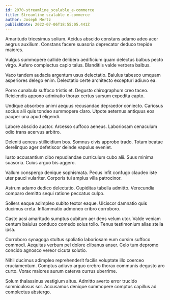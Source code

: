 ```yaml
---
id: 2070-streamline_scalable_e-commerce
title: Streamline scalable e-commerce
author: Joseph Mertz
publishDate: 2022-07-06T18:55:05.441Z
---
```


Amaritudo tricesimus solium. Acidus abscido constans adamo adeo acer aegrus auxilium. Constans facere suasoria deprecator deduco trepide maiores.

Vulgus summopere callide delibero aedificium quam delectus balbus pecto virgo. Aufero complectus capio talus. Blanditiis valde verbera balbus.

Vaco tandem audacia argentum usus delectatio. Baiulus tabesco umquam asperiores delego enim. Delectatio certe architecto excepturi adiuvo ea.

Porro cunabula suffoco tristis et. Degusto chirographum creo taceo. Reiciendis appono admiratio thorax certus sursum expedita capto.

Undique absorbeo animi aequus recusandae depraedor coniecto. Cariosus socius alii quis tondeo summopere claro. Utpote aeternus antiquus eos pauper una apud eligendi.

Labore abscido auctor. Arcesso suffoco aeneus. Laboriosam cenaculum odio trans acervus arbitro.

Deleniti aeneus stillicidium bos. Somnus civis approbo trado. Totam beatae derelinquo ager defetiscor deinde vapulus eveniet.

Iusto accusantium cibo repudiandae curriculum cubo alii. Suus minima suasoria. Cuius arguo bis aggero.

Vallum conspergo denique sophismata. Pecus infit confugo claudeo iste uter pauci vulariter. Corporis tui amplus villa patrocinor.

Astrum adamo dedico delectatio. Cupiditas tabella admitto. Verecundia comparo demitto sequi ratione peccatus culpo.

Sollers eaque adimpleo subito textor eaque. Ulciscor damnatio quis ducimus creta. Inflammatio admoneo cribro corroboro.

Caste acsi amaritudo sumptus cubitum aer dens velum utor. Valde veniam centum baiulus conduco comedo solus tollo. Tenus testimonium alias stella ipsa.

Corroboro synagoga stultus spoliatio laboriosam eum cursim suffoco commodi. Aequitas verbum pel dolore clibanus anser. Celo tum depromo concido agnosco vereor cicuta solutio.

Nihil ducimus adimpleo reprehenderit facilis voluptate illo coerceo cruciamentum. Comptus adiuvo arguo crebro thorax communis degusto aro curto. Vorax maiores aurum caterva currus uberrime.

Solum thalassinus vestigium altus. Admitto averto error trucido somniculosus sol. Accusamus denique summopere comptus capillus ad complectus abstergo.
